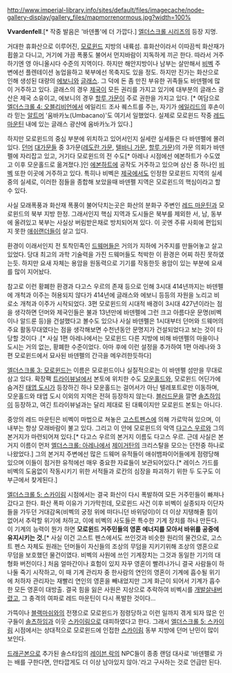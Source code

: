 http://www.imperial-library.info/sites/default/files/imagecache/node-gallery-display/gallery_files/mapmorrenormous.jpg?width=100%

'''Vvardenfell'''.[* 작중 발음은 '바덴폴'에 더 가깝다.] [[엘더스크롤 시리즈]]의 등장 지명.

거대한 휴화산으로 이루어진, [[모로윈드]] 지방의 내륙섬. 휴화산이라서 이따끔씩 화산재가 휩쓸고 다니고, 거기에 가끔 폭풍도 불어서 먼지바람이 지독하게 끼곤 한다. 따라서 거주하기엔 영 아니올시다 수준의 지역이다. 하지만 해안지방이나 남부는 살만해서 [[비벡]] 주변에선 플렌테이션 농업을하고 북부에선 목축지도 있을 정도. 하지만 진가는 화산으로 인해 생성된 대량의 [[에보니]]와 [[글래스]]. 그 덕에 돈 좀 만진 부유한 귀족들도 바덴펠에 많이 거주하고 있다. 글래스의 경우 [[제국]]이 모든 권리를 가지고 있기에 대부분의 글래스 광산은 제국 소유이고, 에보니의 경우 [[할루 가문]]이 주로 권한을 가지고 있다. [* 여담으로 [[엘더스크롤 4: 오블리비언]]에서 에일리드 조사 퀘스트를 주는, 자기가 [[에일리드]]의 후손이라 믿는 [[알트머]] '움바카노(Umbacano)'도 여기서 일했었다. 실제로 모로윈드 작중 [[레드 마운틴]] 내에 있는 글래스 광산에 움바카노가 있다.]

하지만 모로윈드의 중심 부분에 위치하고 있어서인지 실세란 실세들은 다 바덴펠에 몰려있다. [[던머]] [[대가문]]들 중 3가문([[레도란 가문]], [[텔바니 가문]], [[할루 가문]])의 가문 의회가 바덴펠에 자리잡고 있고, 거기다 모로윈드의 전 수도[* 아레나 시점에선 에본하트가 수도였고 이후 모운홀드로 옮겨졌다.]인 [[에본하트]]에 공작도 거주하고 있으며 삼신 중 하나인 [[비벡]] 또한 이곳에 거주하고 있다. 특히나 비벡은 [[제국]]에서도 인정한 모로윈드 지역의 실세중의 실세로, 이러한 점들을 종합해 보았을때 바덴펠 지역은 모로윈드의 핵심이라고 할 수 있다.

사실 모래폭풍과 화산재 폭풍이 불어닥치는곳은 화산의 분화구 주변인 [[레드 마운틴]]과 모로윈드의 북부 지방 한정. 그래서인지 핵심 지역과 도시들은 북부를 제외한 서, 남, 동부에 올려있고 북부는 사실상 버림받은채로 방치되어져 있다. 이 곳엔 주류 사회에 편입되지 못한 [[애쉬랜더]]들이 살고 있다.

환경이 이래서인지 전 토착민족인 [[드웨머]]들은 거의가 지하에 거주지를 만들어놓고 살고 있었다. 당대 최고의 과학 기술력을 가진 드웨머들도 척박한 이 환경은 어찌 하진 못하였는듯. 하지만 요새 자체는 용암을 원동력으로 기기를 작동한듯 용암이 있는 부분에 요새를 많이 지어놨다.

참고로 이런 황폐한 환경과 다고스 우르의 존재 등으로 인해 3시대 414년까지는 바덴펠에 개척과 이주는 허용되지 않다가 414년에 글래스와 에보니 등등의 자원을 노리고 비로소 개척과 이주가 시작되었다. 3편 모로윈드의 시대적 배경이 3시대 427년이라는 점을 생각하면 던머와 제국인들은 불과 13년만에 바덴펠에 그런 크고 아름다운 문명(비벡이나 알드룬 등)을 건설했다고 볼수도 있으나 사실 바덴펠은 1시대부터 던머와 드웨머의 주요 활동무대였다는 점을 생각해보면 수천년동안 문명지가 건설되었다고 보는 것이 타당할 것이다 .[* 사실 1편 아레나에서는 모로윈드 다른 지방에 비해 바덴펠의 마을이나 도시는 거의 없는, 황폐한 수준이었다. 아마 후에 이런 설정을 추가하여 1편 아레나와 3편 모로윈드에서 묘사된 바덴펠의 간극을 메우려한듯하다]

[[엘더스크롤 3: 모로윈드]]는 이름은 모로윈드이나 실질적으로는 이 바덴펠 섬만을 무대로 삼고 있다. 확장팩 [[트라이뷰널]]에서 본토에 위치한 수도 [[모운홀드]]와, 모로윈드 어딘가에 숨겨진 [[태엽 도시]]가 등장하긴 하나 모운홀드는 걸어서가 아닌 텔레포트로만 이동하며, 모운홀드와 태엽 도시 이외의 지역은 전혀 등장하지 않는다. [[블러드문]]을 깔면 [[솔츠하임]]이 등장하고, 여긴 트라이뷰널과는 달리 제대로 된 대륙이지만 모로윈드 본토는 아니다.

중앙의 레드 마운틴은 비벡이 마법으로 쳐놓은 [[고스트펜스]]에 의해 가로막혀 있으며, 이 내부는 항상 모래바람이 불고 있다. 그리고 이 안에 모로윈드의 악역 [[다고스 우르]]와 그의 본거지가 마련되어져 있다.[* 다고스 우르의 본거지 이름도 다고스 우르. 근데 사실은 본거지 이름이 먼저 [[엘더스크롤: 아레나]]에서 [[제이거탄]]의 크리스탈을 모으는 던전중 하나로 나왔었다.] 그의 본거지 주변에선 많은 드웨머 유적들이 애쉬뱀파이어들에게 점령당해 있으며 이들이 점거한 유적에선 매우 중요한 자료들이 보관되어있다.[* 레이스 가드를 비벡의 도움없이 작동시키기 위한 서적들과 로칸의 심장을 파괴하기 위한 두 도구도 이 부근에서 찾게된다.]

[[엘더스크롤 5: 스카이림]] 시점에서는 결국 화산이 다시 폭발하여 모든 거주민들이 빠져나갔다고 한다. 화산 폭파 이유가 기가막힌데, 모로윈드 사건 이후 비벡이 실종되자 이단자들을 가두던 거대감옥(비벡의 궁정 위에 떠다니던 바위덩이)이 더 이상 지탱해줄 힘이 없어서 추락할 위기에 처하고, 이에 비벡의 사도들은 특수한 기계 장치를 하나 만든다. 이 기계의 능력이 뭔가 하면 '''모로윈드 거주민들의 영혼 에너지를 모아서 바위를 공중에 유지시키는 것.'''[* 사실 이건 고스트 펜스에서도 쓰인것과 비슷한 원리의 물건으로, 고스트 펜스 자체도 원래는 던머들이 자신들의 조상의 무덤을 지키기위해 조상의 영혼으로 무덤을 보호했던 물건이였다. 비벡의 사원에 쓰인 기계장치는 그것과 동일한 기기의 대형화 버전이다.] 처음 얼마간이나 효험이 있지 자꾸 영혼이 빨려나가니 결국 사람들이 하나둘 죽기 시작하고, 이 때 기계 관리자 중 한사람의 연인의 영혼이 기계에 흡수될 위기에 처하자 관리자는 재빨리 연인의 영혼을 빼내었지만 그게 화근이 되어서 기계가 흡수한 모든 영혼이 대방출. 결국 힘을 잃은 사원은 지상으로 추락하여 비벡시를 [[개발살]]내버렸고, 그 충격의 여파로 레드 마운틴이 다시 폭발한 것이다...

가뜩이나 [[블랙마쉬]]와의 전쟁으로 모로윈드가 점령당하고 이런 일까지 겪게 되자 많은 인구들이 [[솔츠하임]]과 이웃 [[스카이림]]으로 대피하였다고 한다. 그래서 [[엘더스크롤 5: 스카이림]] 시점에서는 상대적으로 모로윈드에 인접한 [[스카이림]] 동부 지방에 던머 난민이 많이 보인다.

[[드래곤본]]으로 추가된 솔스타임의 [[레이븐 락]]의 NPC들이 종종 랜덤 대사로 '바덴펠로 가는 배를 구한다면, 안타깝게도 더 이상 남아있지 않아.'라고 구사하는 것로 언급만 된다.
